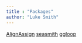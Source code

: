 ```yaml
---
title : "Packages"
author: "Luke Smith"
---
```


[AlignAssign](/packages/AlignAssign)
[seasmith](/packages/seasmith)
[ggloop](/packages/ggloop)
